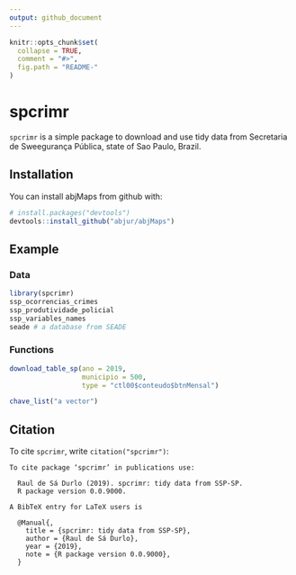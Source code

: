 ```yaml
---
output: github_document
---
```


```r
knitr::opts_chunk$set(
  collapse = TRUE,
  comment = "#>",
  fig.path = "README-"
)
```

# spcrimr

`spcrimr` is a simple package to download and use tidy data from Secretaria de Sweegurança Pública, state of Sao Paulo, Brazil.

## Installation

You can install abjMaps from github with:

```r
# install.packages("devtools")
devtools::install_github("abjur/abjMaps")
```

## Example

### Data

```r
library(spcrimr)
ssp_ocorrencias_crimes
ssp_produtividade_policial
ssp_variables_names
seade # a database from SEADE
```

### Functions

```r
download_table_sp(ano = 2019,
                  municipio = 500,
                  type = "ctl00$conteudo$btnMensal")
```


```r
chave_list("a vector")
```


## Citation

To cite `spcrimr`, write `citation("spcrimr")`:

```
To cite package ‘spcrimr’ in publications use:

  Raul de Sá Durlo (2019). spcrimr: tidy data from SSP-SP.
  R package version 0.0.9000.

A BibTeX entry for LaTeX users is

  @Manual{,
    title = {spcrimr: tidy data from SSP-SP},
    author = {Raul de Sá Durlo},
    year = {2019},
    note = {R package version 0.0.9000},
  }
```
